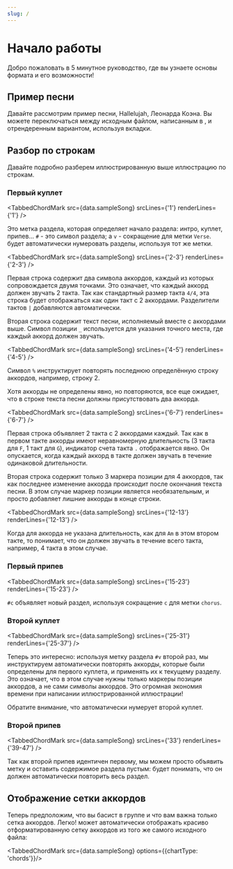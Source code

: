 ```yaml
---
slug: /
---
```



# Начало работы

Добро пожаловать в <CM/> 5 минутное руководство, где вы узнаете основы формата и его возможности! 

## Пример песни

Давайте рассмотрим пример песни, Hallelujah, Леонарда Коэна. 
Вы можете переключаться между исходным файлом, написанным в <CM/>, и отрендеренным вариантом, используя вкладки.

<TabbedChordMark src={data.sampleSong} />

## Разбор по строкам

Давайте подробно разберем иллюстрированную выше иллюстрацию по строкам.

### Первый куплет

<TabbedChordMark src={data.sampleSong} srcLines={'1'} renderLines={'1'} />

Это метка раздела, которая определяет начало раздела: интро, куплет, припев...
`#` - это символ раздела; а `v` - сокращение для метки `Verse`.
<CM/> будет автоматически нумеровать разделы, используя тот же метки.

<TabbedChordMark src={data.sampleSong} srcLines={'2-3'} renderLines={'2-3'} />

Первая строка содержит два символа аккордов, каждый из которых сопровождается двумя точками. Это означает, что каждый аккорд должен звучать 2 такта.
Так как стандартный размер такта `4/4`, эта строка будет отображаться как один такт с 2 аккордами. 
Разделители тактов `|` добавляются автоматически.

Вторая строка содержит текст песни, исполняемый вместе с аккордами выше. Символ позиции `_` используется для указания точного места, где каждый аккорд должен звучать.

<TabbedChordMark src={data.sampleSong} srcLines={'4-5'} renderLines={'4-5'} />

Символ `%` инструктирует <CM/> повторять последнюю определённую строку аккордов, например, строку 2.

Хотя аккорды не определены явно, но повторяются, <CM/> все еще ожидает, что в строке текста песни должны присутствовать два аккорда. 

<TabbedChordMark src={data.sampleSong} srcLines={'6-7'} renderLines={'6-7'} />

Первая строка объявляет 2 такта с 2 аккордами каждый.
Так как в первом такте аккорды имеют неравномерную длительность (3 такта для `F`, 1 такт для `G`), индикатор счета такта `.` отображается явно. 
Он опускается, когда каждый аккорд в такте должен звучать в течение одинаковой длительности.

Вторая строка содержит только 3 маркера позиции для 4 аккордов, так как последнее изменение аккорда происходит после окончания текста песни.
В этом случае маркер позиции является необязательным, и <CM/> просто добавляет лишние аккорды в конце строки.

<TabbedChordMark src={data.sampleSong} srcLines={'12-13'} renderLines={'12-13'} />

Когда для аккорда не указана длительность, как для `Am` в этом втором такте, то <CM/> понимает, что он должен звучать в течение всего такта, например, 4 такта в этом случае.

### Первый припев

<TabbedChordMark src={data.sampleSong} srcLines={'15-23'} renderLines={'15-23'} />

`#c` объявляет новый раздел, используя сокращение `c` для метки `chorus`.
    
### Второй куплет

<TabbedChordMark src={data.sampleSong} srcLines={'25-31'} renderLines={'25-37'} />

Теперь это интересно: используя метку раздела `#v` второй раз, мы инструктируем <CM/> автоматически повторять аккорды, которые были определены для первого куплета, и применять их к текущему разделу.
Это означает, что в этом случае нужны только маркеры позиции аккордов, а не сами символы аккордов. 
Это огромная экономия времени при написании иллюстрированной иллюстрации!

Обратите внимание, что <CM/> автоматически нумерует второй куплет.

### Второй припев

<TabbedChordMark src={data.sampleSong} srcLines={'33'} renderLines={'39-47'} />

Так как второй припев идентичен первому, мы можем просто объявить метку и оставить содержимое раздела пустым: <CM/> будет понимать, что он должен автоматически повторить весь раздел.

## Отображение сетки аккордов

Теперь предположим, что вы басист в группе и что вам важна только сетка аккордов. 
Легко! <CM/> может автоматически отображать красиво отформатированную сетку аккордов из того же самого исходного файла:

<TabbedChordMark src={data.sampleSong} options={{chartType: 'chords'}}/>

